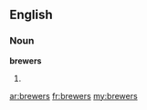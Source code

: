==English==
===Noun===
'''brewers'''
# {{plural of|[[brewer]]}}

[[ar:brewers]]
[[fr:brewers]]
[[my:brewers]]